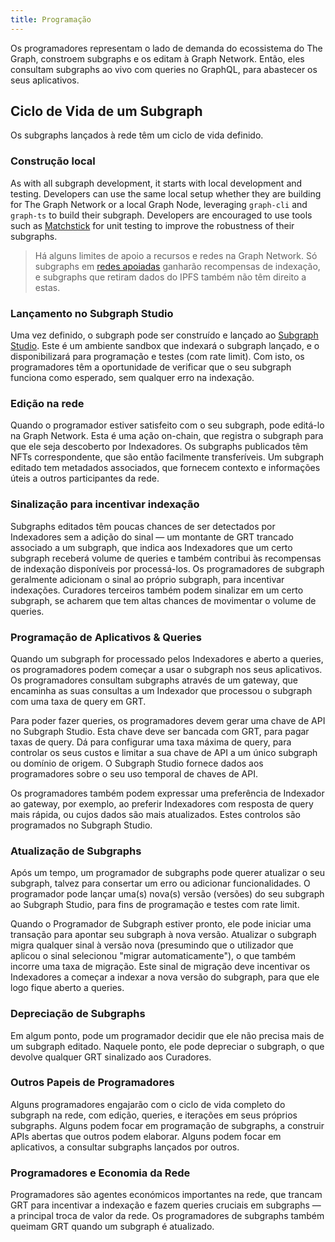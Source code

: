 ```yaml
---
title: Programação
---
```


Os programadores representam o lado de demanda do ecossistema do The Graph, constroem subgraphs e os editam à Graph Network. Então, eles consultam subgraphs ao vivo com queries no GraphQL, para abastecer os seus aplicativos.

## Ciclo de Vida de um Subgraph

Os subgraphs lançados à rede têm um ciclo de vida definido.

### Construção local

As with all subgraph development, it starts with local development and testing. Developers can use the same local setup whether they are building for The Graph Network or a local Graph Node, leveraging `graph-cli` and `graph-ts` to build their subgraph. Developers are encouraged to use tools such as [Matchstick](https://github.com/LimeChain/matchstick) for unit testing to improve the robustness of their subgraphs.

> Há alguns limites de apoio a recursos e redes na Graph Network. Só subgraphs em [redes apoiadas](/developing/supported-networks) ganharão recompensas de indexação, e subgraphs que retiram dados do IPFS também não têm direito a estas.

### Lançamento no Subgraph Studio

Uma vez definido, o subgraph pode ser construído e lançado ao [Subgraph Studio](/deploying/subgraph-studio-faqs/). Este é um ambiente sandbox que indexará o subgraph lançado, e o disponibilizará para programação e testes (com rate limit). Com isto, os programadores têm a oportunidade de verificar que o seu subgraph funciona como esperado, sem qualquer erro na indexação.

### Edição na rede

Quando o programador estiver satisfeito com o seu subgraph, pode editá-lo na Graph Network. Esta é uma ação on-chain, que registra o subgraph para que ele seja descoberto por Indexadores. Os subgraphs publicados têm NFTs correspondente, que são então facilmente transferíveis. Um subgraph editado tem metadados associados, que fornecem contexto e informações úteis a outros participantes da rede.

### Sinalização para incentivar indexação

Subgraphs editados têm poucas chances de ser detectados por Indexadores sem a adição do sinal — um montante de GRT trancado associado a um subgraph, que indica aos Indexadores que um certo subgraph receberá volume de queries e também contribui às recompensas de indexação disponíveis por processá-los. Os programadores de subgraph geralmente adicionam o sinal ao próprio subgraph, para incentivar indexações. Curadores terceiros também podem sinalizar em um certo subgraph, se acharem que tem altas chances de movimentar o volume de queries.

### Programação de Aplicativos & Queries

Quando um subgraph for processado pelos Indexadores e aberto a queries, os programadores podem começar a usar o subgraph nos seus aplicativos. Os programadores consultam subgraphs através de um gateway, que encaminha as suas consultas a um Indexador que processou o subgraph com uma taxa de query em GRT.

Para poder fazer queries, os programadores devem gerar uma chave de API no Subgraph Studio. Esta chave deve ser bancada com GRT, para pagar taxas de query. Dá para configurar uma taxa máxima de query, para controlar os seus custos e limitar a sua chave de API a um único subgraph ou domínio de origem. O Subgraph Studio fornece dados aos programadores sobre o seu uso temporal de chaves de API.

Os programadores também podem expressar uma preferência de Indexador ao gateway, por exemplo, ao preferir Indexadores com resposta de query mais rápida, ou cujos dados são mais atualizados. Estes controlos são programados no Subgraph Studio.

### Atualização de Subgraphs

Após um tempo, um programador de subgraphs pode querer atualizar o seu subgraph, talvez para consertar um erro ou adicionar funcionalidades. O programador pode lançar uma(s) nova(s) versão (versões) do seu subgraph ao Subgraph Studio, para fins de programação e testes com rate limit.

Quando o Programador de Subgraph estiver pronto, ele pode iniciar uma transação para apontar seu subgraph à nova versão. Atualizar o subgraph migra qualquer sinal à versão nova (presumindo que o utilizador que aplicou o sinal selecionou "migrar automaticamente"), o que também incorre uma taxa de migração. Este sinal de migração deve incentivar os Indexadores a começar a indexar a nova versão do subgraph, para que ele logo fique aberto a queries.

### Depreciação de Subgraphs

Em algum ponto, pode um programador decidir que ele não precisa mais de um subgraph editado. Naquele ponto, ele pode depreciar o subgraph, o que devolve qualquer GRT sinalizado aos Curadores.

### Outros Papeis de Programadores

Alguns programadores engajarão com o ciclo de vida completo do subgraph na rede, com edição, queries, e iterações em seus próprios subgraphs. Alguns podem focar em programação de subgraphs, a construir APIs abertas que outros podem elaborar. Alguns podem focar em aplicativos, a consultar subgraphs lançados por outros.

### Programadores e Economia da Rede

Programadores são agentes económicos importantes na rede, que trancam GRT para incentivar a indexação e fazem queries cruciais em subgraphs — a principal troca de valor da rede. Os programadores de subgraphs também queimam GRT quando um subgraph é atualizado.
